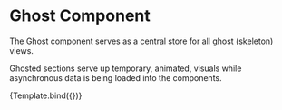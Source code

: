

<Meta
  title="Components/Element/Ghost"
  component={Ghost}
/>

# Ghost Component
The Ghost component serves as a central store for all ghost (skeleton) views.

Ghosted sections serve up temporary, animated, visuals while asynchronous data is being loaded into the components.

<Canvas sourceState="shown" withSource="open">
  <Story name="Editor"
         args={{
           display: 'editor'
         }}>
    {Template.bind({})}
  </Story>
</Canvas>

<ArgsTable story="Editor"/>

